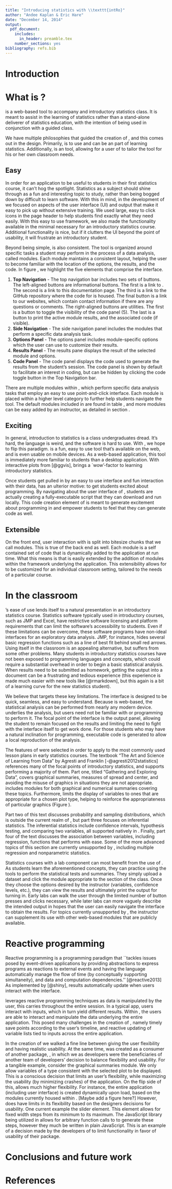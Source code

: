 ```yaml
---
title: "Introducing statistics with \\texttt{intRo}"
author: "Andee Kaplan & Eric Hare"
date: "December 14, 2014"
output:
  pdf_document:
    includes:
      in_header: preamble.tex
    number_sections: yes
bibliography: refs.bib
---
```


\begin{abstract}
Your abstract goes here...
...
\end{abstract}

\newpage

# Introduction

# What is \texttt{intRo}?
\texttt{intRo} is a web-based tool to accompany and introductory statistics class. It is meant to assist in the learning of statistics rather than a stand-alone deliverer of statistics education, with the intention of being used in conjunction with a guided class. 

We have multiple philosophies that guided the creation of \texttt{intRo}, and this comes out in the design. Primarily, \texttt{intRo} is \emph{easy} to use and can be an \emph{exciting} part of learning statistics. Additionally, \texttt{intRo} is an \emph{extensible} tool, allowing for a user of \texttt{intRo} to tailor the tool for his or her own classroom needs.

## Easy
In order for an application to be useful to students in their first statistics course, it can't hog the spotlight. Statistics as a subject should shine through as a fun and interesting topic to study, rather than being bogged down by difficult to learn software. With this in mind, in the development of \texttt{intRo} we focused on aspects of the user interface (UI) and output that make it easy to pick up without extensive training. We used large, easy to click icons in the page header to help students find exactly what they need easily. With this easy to use framework, we also made the functionality available in \texttt{intRo} the minimal necessary for an introductory statistics course. Additional functionality is nice, but if it clutters the UI beyond the point of usability, it will frustrate an introductory student. 

Beyond being simple, \texttt{intRo} is also consistent. The tool is organized around specific tasks a student may perform in the process of a data analysis, called modules. Each module maintains a consistent layout, helping the user to become familiar with the location of the options, the results, and the code. In figure \ref{fig:ui}, we highlight the five elements that comprise the \texttt{intRo} interface.

\begin{figure}[ht!]
\centering
\includegraphics[width=0.8\textwidth]{images/ui_annotate.png}
\caption{The five elements that comprise the \texttt{intRo} application: 1) top navigation, 2) side navigation, 3) options panel, 4) results panel, and 5) code panel.}
\label{fig:ui}
\end{figure}

 1. **Top Navigation** - The top navigation bar includes two sets of buttons. The left-aligned buttons are informational buttons. The first is a link to \texttt{intRo}. The second is a link to this documentation page. The third is a link to the GitHub repository where the code for \texttt{intRo} is housed. The final button is a link to our websites, which contain contact information if there are any questions or comments. The right-aligned buttons are \texttt{intRo} utilities. The first is a button to toggle the visibility of the code panel (5). The last is a button to print the active module results, and the associated code (if visible).
 2. **Side Navigation** - The side navigation panel includes the modules that perform a specific data analysis task.
 3. **Options Panel** - The options panel includes module-specific options which the user can use to customize their results.
 4. **Results Panel** - The results pane displays the result of the selected module and options.
 5. **Code Panel** - The code panel displays the \texttt{R} code used to generate the results from the student's \texttt{intRo} session. The code panel is shown by default to facilitate an interest in coding, but can be hidden by clicking the code toggle button in the Top Navigation bar.

There are multiple modules within \texttt{intRo}, which perform specific data analysis tasks that employ an easy to use point-and-click interface. Each module is placed within a higher level category to further help students navigate the tool. The default modules included in \texttt{intRo} are found in table \ref{tab:modules}, and more modules can be easy added by an instructor, as detailed in section \ref{sec:extensible}.

\begin{table}
\centering
\begin{tabular}[ht!]{l|l|p{.65\textwidth}}
Category & Module & Description \\
\hline
\multirow{2}{*}{Data} & Sources & The data sources module allows the user to select or upload a dataset. Several datasets are pre-included, which can be selected via a drop-down menu. The user can check a box to upload a dataset, and then select the CSV file from his computer. Upon selection or successful upload of a dataset, a table view of the data will be visible on the right. From this module the user can select a subset of the data either by value or random selection. The dataset selected in the data module will be made available to all other modules of intRo.\\

& Transformation & The data transformation modules allows transformation of numeric variables to categorical and categorical variable to numeric. Additionally, numeric variable can be transformed using a power transformation. The transformed variables can be saved to the dataset for use elsewhere in \texttt{intRo}.\\
\hline
\multirow{2}{*}{Summaries} & Graphical & The graphical summaries module provides several common graphical displays of variables in the dataset. First, the user selects the plot desired, and either a single variable or two variables from the dataset, depending on plot type. The variable available to choose will only be those compatible with plot type selected. The plot visible on the right will automatically update when these values are selected.\\

& Numerical & The numeric summaries module is another method of computing summaries of the data. The user is presented with a list of each variable from their dataset. The user can select one or more different variables, and will be presented with a table of some summary statistics. The summary statistics displayed vary depending on the type of the variables. For instance, for a numeric variable, a five number summary will be displayed. Character or factor variables will display counts of each unique value of that particular variable. Additionally, the user has the ability to display summaries by a grouping variable.\\
\hline
\multirow{3}{*}{Statistics} & Contingency & The contingency table module allows the user to compute a contingency table for two categorical variables. The results can either be displayed as counts, row percentages, column percentages, or total percentages.\\

& Regression & The simple linear regression module allows the user to compute a simple linear regression of a dependent variable (y) on an independent variable (x). The module will automatically filter any variables that are non-numeric so that the user may only select variables that are suitable for a simple linear regression. Results of the regression will be displayed on the right. A table of parameter estimates, a scatterplot of the data along with a line of best fit, The R-Squared value, and residual diagnostic plots will all be displayed. A user also has the ability to save residuals and predicted values to their dataset for further analysis.\\

& T test & The T test module allows the user to perform either a one variable or two variable Student's T test. The user can select configuration options, including the direction of the test and the confidence level of the test. The results, including the t statistic, degrees of freedom, p-value, and a confidence interval, will be displayed in a text box in the results panel.
\end{tabular}
\caption{A list of default modules that ship with \texttt{intRo} as well as brief descriptions of each.}
\label{tab:modules}
\end{table}

## Exciting
In general, introduction to statistics is a class undergraduates dread. It's hard, the language is weird, and the software is hard to use. With \texttt{intRo}, we hope to flip this paradigm. \texttt{intRo} is a fun, easy to use tool that's available on the web, and is even usable on mobile devices. As a web-based application, this tool is immediately more familiar to students than a desktop application. With interactive plots from \texttt{ggvis} [@ggvis], \texttt{intRo} brings a `wow'-factor to learning introductory statistics.

Once students get pulled in by an easy to use interface and fun interaction with their data, \texttt{intRo} has an ulterior motive: to get students excited about programming. By navigating about the user interface of \texttt{intRo}, students are actually creating a fully-executable \texttt{R} script that they can download and run locally. This code creation element of \texttt{intRo} is meant to generate excitement about programming in \texttt{R} and empower students to feel that they can generate code as well.

## Extensible
\label{sec:extensible}
On the front end, user interaction with \texttt{intRo} is split into bitesize chunks that we call modules. This is true of the back end as well. Each module is a self contained set of \texttt{R} code that is dynamically added to the application at run time. What this means is that \texttt{intRo} is easily extended by the addition of modules within the framework underlying the application. This extensibility allows for \texttt{intRo} to be customized for an individual classroom setting, tailored to the needs of a particular course.

# In the classroom
\texttt{intRo}'s ease of use lends itself to a natural presentation in an introductory statistics course. Statistics software typically used in introductory courses, such as JMP and Excel, have restrictive software licensing and platform requirements that can limit the software's accessibility to students. Even if these limitations can be overcome, these software programs have non-ideal interfaces for an exploratory data analysis. JMP, for instance, hides several basic regression functions such as a line of best fit behind small red arrows. Using \texttt{R} itself in the classroom is an appealing alternative, but suffers from some other problems. Many students in introductory statistics courses have not been exposed to programming languages and concepts, which could require a substantial overhead in order to begin a basic statistical analysis. When results need to be submitted as homework, getting the output into a document can be a frustrating and tedious experience (this experience is made much easier with new tools like \texttt{rmarkdown} [@rmarkdown], but this again is a bit of a learning curve for the new statistics student).

We believe that \texttt{intRo} targets these key limitations. The interface is designed to be quick, seamless, and easy to understand. Because \texttt{intRo} is web-based, the statistical analysis can be performed from nearly any modern device. \texttt{R} underlies the analysis, but users need not be familiar with \texttt{R} or programming to perform it. The focal point of the interface is the output panel, allowing the student to remain focused on the results and limiting the need to fight with the interface itself to get work done. For those students who may have a natural inclination for programming, executable code is generated to allow a local reproduction of the analysis.

The features of \texttt{intRo} were selected in order to apply to the most commonly used lesson plans in early statistics courses. The textbook "The Art and Science of Learning from Data" by Agresti and Franklin [-@agresti2012statistics] references many of the focal points of introductory statistics, and \texttt{intRo} supports performing a majority of them. Part one, titled "Gathering and Exploring Data", covers graphical summaries, measures of spread and center, and avoiding the misuse of graphics in situations they are not appropriate. \texttt{intRo} includes modules for both graphical and numerical summaries covering these topics. Furthermore, \texttt{intRo} limits the display of variables to ones that are appropriate for a chosen plot type, helping to reinforce the appropriateness of particular graphics (Figure \ref{fig:ag}).

\begin{figure}
\centering
\includegraphics[width=0.5\textwidth]{images/appropriate_graphics.png}
\caption{The plot and variable selection boxes in \texttt{intRo}'s graphical module. Because the selected plottype is histogram, the interface displays only a single variable selection box (x), and the variables selectable in this box are only numeric.}
\label{fig:ag}
\end{figure}

Part two of this text discusses probability and sampling distributions, which is outside the current realm of \texttt{intRo}, but part three focuses on inferential statistics. The inferential statistics include confidence intervals, hypothesis testing, and comparing two variables, all supported natively in \texttt{intRo}. Finally, part four of the text discusses the association between variables, including regression, functions that \texttt{intRo} performs with ease. Some of the more advanced topics of this section are currently unsupported by \texttt{intRo}, including multiple regression and nonparametric statistics.

Statistics courses with a lab component can most benefit from the use of \texttt{intRo}. As students learn the aforementioned concepts, they can practice using the tools to perform the statistical tests and summaries. They simply upload a dataset and click the module appropriate to the section of the class. Once they choose the options desired by the instructor (variables, confidence levels, etc.), they can view the results and ultimately print the output for turning in. Early labs can walk the user through the limited number of button presses and clicks necessary, while later labs can more vaguely describe the intended output in hopes that the user can easily navigate the \texttt{intRo} interface to obtain the results. For topics currently unsupported by \texttt{intRo}, the instructor can supplement its use with other web-based modules that are publicly available.

# Reactive programming

Reactive programming is a programming paradigm that ``tackles issues posed by event-driven applications by providing abstractions to express programs as reactions to external events and having the language automatically manage the flow of time (by conceptually supporting simultaneity), and data and computation dependencies.'' [@reactive2013] As implemented by \texttt{shiny} [@shiny], results automatically update when users interact with the interface. 

\texttt{intRo} leverages reactive programming techniques as data is manipulated by the user, this carries throughout the entire session. In a typical \texttt{shiny} app, users interact with inputs, which in turn yield different results. Within \texttt{intRo}, the users are able to interact and manipulate the data underlying the entire application. This posed many challenges in the creation of \texttt{intRo}, namely timely save points according to the user's timeline, and reactive updating of variable lists tied to inputs across the entire application.

In the creation of \texttt{intRo} we walked a fine line between giving the user flexibility and having realistic usability. At the same time, \texttt{intRo} was created as a consumer of another package, \texttt{shiny}, in which we as developers were the beneficiaries of another team of developers' decision to balance flexibility and usability. For a tangible example, consider the graphical summaries module. We only allow variables of a type consistent with the selected plot to be displayed. This is a conscious decision that limits an \texttt{intRo} user's flexibility, while maximizing the usability (by minimizing crashes) of the application. On the flip side of this, \texttt{shiny} allows much higher flexibility. For instance, the entire application (including user interface) is created dynamically upon load, based on the modules currently housed within \texttt{intRo}. [Maybe add a figure here?] However, \texttt{shiny} does have limits in its flexibility based on the designers decisions for usability. One current example the slider element. This element allows for fixed width steps from its minimum to its maximum. The JavaScript library being utilized in \texttt{shiny} allows for arbitrary function calls to to generate these steps, however they much be written in plain JavaScript. This is an example of a decision made by the developers of \texttt{shiny} to limit functionality in favor of usability of their package.




# Conclusions and future work

# References

